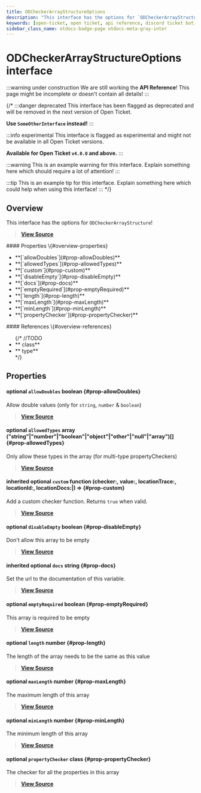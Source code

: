 ```yaml
---
title: ODCheckerArrayStructureOptions
description: "This interface has the options for `ODCheckerArrayStructure`!"
keywords: [open-ticket, open ticket, api reference, discord ticket bot, interface]
sidebar_class_name: otdocs-badge-page otdocs-meta-gray-inter
---
```

<head>
    <link rel="apple-touch-icon" href="/img/logo_vertical.png"/>
</head>

# ODCheckerArrayStructureOptions <M color="gray">interface</M>

:::warning under construction
We are still working the **API Reference**! This page might be incomplete or doesn't contain all details!
:::

{/*
:::danger deprecated
This interface has been flagged as deprecated and will be removed in the next version of Open Ticket.

**Use `SomeOtherInterface` instead!**
:::

:::info experimental
This interface is flagged as experimental and might not be available in all Open Ticket versions.

**Available for Open Ticket `v4.0.0` and above.**
:::

:::warning
This is an example warning for this interface. Explain something here which should require a lot of attention!
:::

:::tip
This is an example tip for this interface. Explain something here which could help when using this interface!
:::
*/}

## Overview
This interface has the options for `ODCheckerArrayStructure`!

> [**View Source**](https://otgithub.dj-dj.be/tree/main/src/core/api/modules/checker.ts#L705)

<FlexHorizontal>
<div style={{width:"50%"}} className="otdocs-flex-mobile-width">
    #### Properties \{#overview-properties}
    <ul>
        <li>**[`allowDoubles`](#prop-allowDoubles)**</li>
        <li>**[`allowedTypes`](#prop-allowedTypes)**</li>
        <li>**[`custom`](#prop-custom)**</li>
        <li>**[`disableEmpty`](#prop-disableEmpty)**</li>
        <li>**[`docs`](#prop-docs)**</li>
        <li>**[`emptyRequired`](#prop-emptyRequired)**</li>
        <li>**[`length`](#prop-length)**</li>
        <li>**[`maxLength`](#prop-maxLength)**</li>
        <li>**[`minLength`](#prop-minLength)**</li>
        <li>**[`propertyChecker`](#prop-propertyChecker)**</li>
    </ul>
</div>
<div style={{width:"50%"}} className="otdocs-flex-mobile-width">
    #### References \{#overview-references}
    <ul>
        {/*
        //TODO
        <li>**<code><ApiUrl url="class:ODId" label="api.ODId"/></code> <M color="purple">class</M>**</li>
        <li>**<code><ApiUrl url="type:ODExampleType" label="api.ODExampleType"/></code> <M color="brown">type</M>**</li>
        */}
    </ul>
</div>
</FlexHorizontal>

## Properties
<Divider></Divider>
#### <C color="red">optional</C> `allowDoubles` <M color="red">boolean</M> <ApiBlock><ApiUrl url="js:boolean" label="boolean"/></ApiBlock> \{#prop-allowDoubles}
Allow double values (only for `string`, `number` & `boolean`)

> [**View Source**](https://otgithub.dj-dj.be/tree/main/src/core/api/modules/checker.ts#L719)

<Divider></Divider>
#### <C color="pink">optional</C> `allowedTypes` <M color="pink">array</M> <ApiBlock>("string"|"number"|"boolean"|"object"|"other"|"null"|"array")[]</ApiBlock> \{#prop-allowedTypes}
Only allow these types in the array (for multi-type propertyCheckers)

> [**View Source**](https://otgithub.dj-dj.be/tree/main/src/core/api/modules/checker.ts#L721)

<Divider></Divider>
#### <C color="orange">inherited</C> <C color="orange">optional</C> `custom` <M color="orange">function</M> <ApiBlock>(checker:<ApiUrl url="class:ODChecker" label="api.ODChecker"/>, value:<ApiUrl url="type:ODValidJsonType" label="api.ODValidJsonType"/>, locationTrace:<ApiUrl url="type:ODCheckerLocationTrace" label="api.ODCheckerLocationTrace"/>, locationId:<ApiUrl url="class:ODId" label="api.ODId"/>, locationDocs:<ApiUrl url="js:null" label="null"/>|<ApiUrl url="js:string" label="string"/>) => <ApiUrl url="js:boolean" label="boolean"/></ApiBlock> \{#prop-custom}
Add a custom checker function. Returns `true` when valid.

> [**View Source**](https://otgithub.dj-dj.be/tree/main/src/core/api/modules/checker.ts#L392)

<Divider></Divider>
#### <C color="red">optional</C> `disableEmpty` <M color="red">boolean</M> <ApiBlock><ApiUrl url="js:boolean" label="boolean"/></ApiBlock> \{#prop-disableEmpty}
Don't allow this array to be empty

> [**View Source**](https://otgithub.dj-dj.be/tree/main/src/core/api/modules/checker.ts#L709)

<Divider></Divider>
#### <C color="blue">inherited</C> <C color="blue">optional</C> `docs` <M color="blue">string</M> <ApiBlock><ApiUrl url="js:string" label="string"/></ApiBlock> \{#prop-docs}
Set the url to the documentation of this variable.

> [**View Source**](https://otgithub.dj-dj.be/tree/main/src/core/api/modules/checker.ts#L394)

<Divider></Divider>
#### <C color="red">optional</C> `emptyRequired` <M color="red">boolean</M> <ApiBlock><ApiUrl url="js:boolean" label="boolean"/></ApiBlock> \{#prop-emptyRequired}
This array is required to be empty

> [**View Source**](https://otgithub.dj-dj.be/tree/main/src/core/api/modules/checker.ts#L711)

<Divider></Divider>
#### <C color="green">optional</C> `length` <M color="green">number</M> <ApiBlock><ApiUrl url="js:number" label="number"/></ApiBlock> \{#prop-length}
The length of the array needs to be the same as this value

> [**View Source**](https://otgithub.dj-dj.be/tree/main/src/core/api/modules/checker.ts#L717)

<Divider></Divider>
#### <C color="green">optional</C> `maxLength` <M color="green">number</M> <ApiBlock><ApiUrl url="js:number" label="number"/></ApiBlock> \{#prop-maxLength}
The maximum length of this array

> [**View Source**](https://otgithub.dj-dj.be/tree/main/src/core/api/modules/checker.ts#L715)

<Divider></Divider>
#### <C color="green">optional</C> `minLength` <M color="green">number</M> <ApiBlock><ApiUrl url="js:number" label="number"/></ApiBlock> \{#prop-minLength}
The minimum length of this array

> [**View Source**](https://otgithub.dj-dj.be/tree/main/src/core/api/modules/checker.ts#L713)

<Divider></Divider>
#### <C color="purple">optional</C> `propertyChecker` <M color="purple">class</M> <ApiBlock><ApiUrl url="class:ODCheckerStructure" label="api.ODCheckerStructure"/></ApiBlock> \{#prop-propertyChecker}
The checker for all the properties in this array

> [**View Source**](https://otgithub.dj-dj.be/tree/main/src/core/api/modules/checker.ts#L707)

<Divider></Divider>
